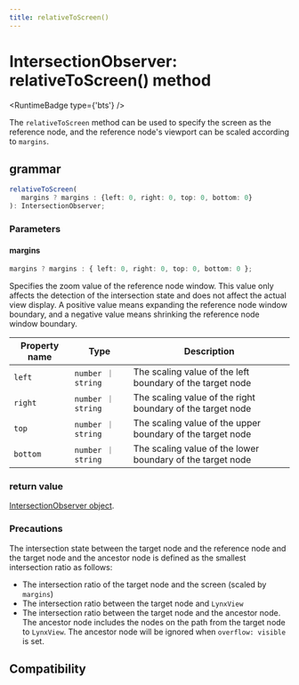 ```yaml
---
title: relativeToScreen()
---
```



# IntersectionObserver: relativeToScreen() method

<RuntimeBadge type={'bts'} />

The `relativeToScreen` method can be used to specify the screen as the reference node, and the reference node's viewport can be scaled according to `margins`.

## grammar

```ts
relativeToScreen(
   margins ? margins : {left: 0, right: 0, top: 0, bottom: 0}
): IntersectionObserver;
```

### Parameters

#### margins

```ts
margins ? margins : { left: 0, right: 0, top: 0, bottom: 0 };
```

Specifies the zoom value of the reference node window. This value only affects the detection of the intersection state and does not affect the actual view display. A positive value means expanding the reference node window boundary, and a negative value means shrinking the reference node window boundary.

| Property name | Type               | Description                                                |
| ------------- | ------------------ | ---------------------------------------------------------- |
| `left`        | `number ｜ string` | The scaling value of the left boundary of the target node  |
| `right`       | `number ｜ string` | The scaling value of the right boundary of the target node |
| `top`         | `number ｜ string` | The scaling value of the upper boundary of the target node |
| `bottom`      | `number ｜ string` | The scaling value of the lower boundary of the target node |

### return value

[IntersectionObserver object](../intersection-observer.mdx).

### Precautions

The intersection state between the target node and the reference node and the target node and the ancestor node is defined as the smallest intersection ratio as follows:

- The intersection ratio of the target node and the screen (scaled by `margins`)
- The intersection ratio between the target node and `LynxView`
- The intersection ratio between the target node and the ancestor node. The ancestor node includes the nodes on the path from the target node to `LynxView`. The ancestor node will be ignored when `overflow: visible` is set.

## Compatibility


<LegacyCompatTable metadata="lynx-api/intersection-observer/relativeToScreen" />
